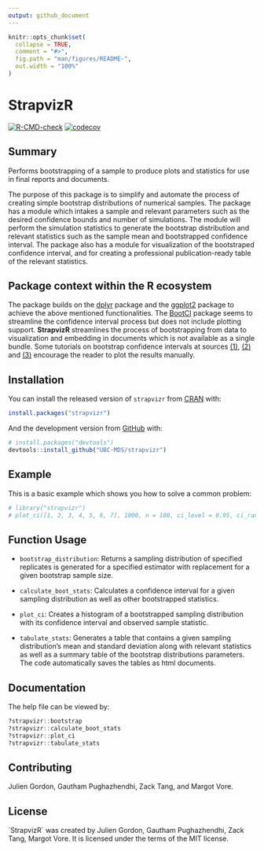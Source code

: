 ```yaml
---
output: github_document
---
```


<!-- README.md is generated from README.Rmd. Please edit that file -->

```r
knitr::opts_chunk$set(
  collapse = TRUE,
  comment = "#>",
  fig.path = "man/figures/README-",
  out.width = "100%"
)
```

# StrapvizR

<!-- badges: start -->

[![R-CMD-check](https://github.com/UBC-MDS/strapR/workflows/R-CMD-check/badge.svg)](https://github.com/UBC-MDS/strapR/actions)
[![codecov](https://codecov.io/gh/UBC-MDS/strapvizr/branch/master/graph/badge.svg?token=xcNw6kZVgS)](https://codecov.io/gh/UBC-MDS/strapvizr)
<!-- badges: end -->

## Summary

Performs bootstrapping of a sample to produce plots and statistics for use in final reports and documents.

The purpose of this package is to simplify and automate the process of creating simple bootstrap distributions of numerical samples. The package has a module which intakes a sample and relevant parameters such as the desired confidence bounds and number of simulations. The module will perform the simulation statistics to generate the bootstrap distribution and relevant statistics such as the sample mean and bootstrapped confidence interval. The package also has a module for visualization of the bootstraped confidence interval, and for creating a professional publication-ready table of the relevant statistics.

## Package context within the R ecosystem

The package builds on the [dplyr](https://cran.r-project.org/web/packages/dplyr/) package and the [ggplot2](https://cran.r-project.org/web/packages/ggplot2/) package to achieve the above mentioned functionalities. The [BootCI](https://rdrr.io/cran/DescTools/man/BootCI.html) package seems to streamline the confidence interval process but does not include plotting support. **StrapvizR** streamlines the process of bootstrapping from data to visualization and embedding in documents which is not available as a single bundle. Some tutorials on bootstrap confidence intervals at sources [(1)](https://moderndive.com/8-confidence-intervals.html), [(2)](http://pages.stat.wisc.edu/~larget/stat302/chap3.pdf) and [(3)](https://www.geeksforgeeks.org/bootstrap-confidence-interval-with-r-programming/) encourage the reader to plot the results manually.

## Installation

You can install the released version of `strapvizr` from [CRAN](https://CRAN.R-project.org) with:

``` r
install.packages("strapvizr")
```

And the development version from [GitHub](https://github.com/) with:

``` r
# install.packages("devtools")
devtools::install_github("UBC-MDS/strapvizr")
```

## Example

This is a basic example which shows you how to solve a common problem:

```r
# library("strapvizr")
# plot_ci([1, 2, 3, 4, 5, 6, 7], 1000, n = 100, ci_level = 0.95, ci_random_seed = 123)
```

## Function Usage

-   `bootstrap_distribution`: Returns a sampling distribution of specified replicates is generated for a specified estimator with replacement for a given bootstrap sample size.

-   `calculate_boot_stats`: Calculates a confidence interval for a given sampling distribution as well as other bootstrapped statistics.

-   `plot_ci`: Creates a histogram of a bootstrapped sampling distribution with its confidence interval and observed sample statistic.

-   `tabulate_stats`: Generates a table that contains a given sampling distribution's mean and standard deviation along with relevant statistics as well as a summary table of the bootstrap distributions parameters. The code automatically saves the tables as html documents.

## Documentation

The help file can be viewed by:

```r
?strapvizr::bootstrap
?strapvizr::calculate_boot_stats
?strapvizr::plot_ci
?strapvizr::tabulate_stats
```

## Contributing

Julien Gordon, Gautham Pughazhendhi, Zack Tang, and Margot Vore.

## License

\`StrapvizR\` was created by Julien Gordon, Gautham Pughazhendhi, Zack Tang, Margot Vore. It is licensed under the terms of the MIT license.
